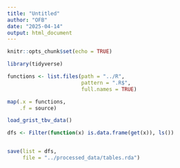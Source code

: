 ```yaml
---
title: "Untitled"
author: "OFB"
date: "2025-04-14"
output: html_document
---
```


```r
knitr::opts_chunk$set(echo = TRUE)
```

```r
library(tidyverse)
```

```r
functions <- list.files(path = "../R",
                        pattern = ".R$",
                        full.names = TRUE)

map(.x = functions,
    .f = source)
```


```r
load_grist_tbv_data()
```


```r
dfs <- Filter(function(x) is.data.frame(get(x)), ls())


save(list = dfs,
     file = "../processed_data/tables.rda")
```


